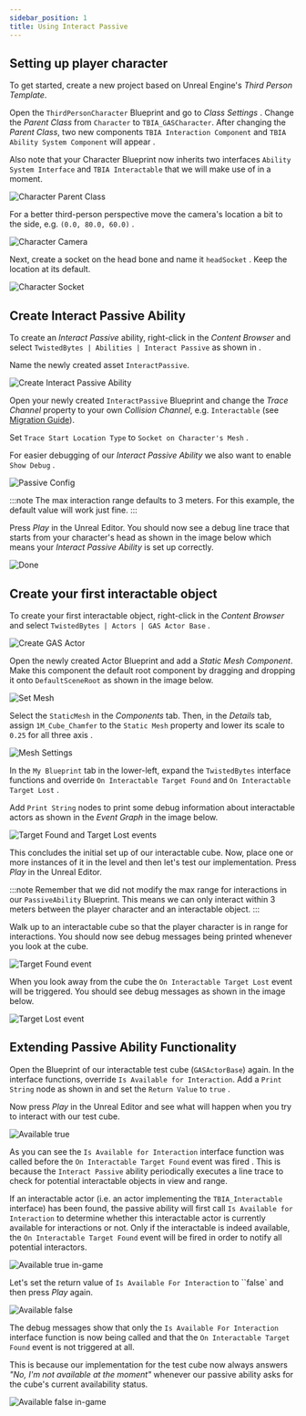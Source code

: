```yaml
---
sidebar_position: 1
title: Using Interact Passive
---
```


## Setting up player character

To get started, create a new project based on Unreal Engine's *Third Person Template*.

Open the `ThirdPersonCharacter` Blueprint and go to *Class Settings* <Step text="1"/>.
Change the *Parent Class* <Step text="2"/> from `Character` to `TBIA_GASCharacter`.
After changing the *Parent Class*, two new components `TBIA Interaction Component` and
`TBIA Ability System Component` will appear <Step text="3"/>.

Also note that your Character Blueprint now inherits two interfaces <Step text="4"/>
`Ability System Interface` and `TBIA Interactable` that we will make use of in a moment.

![Character Parent Class](_static/img/passive/01_character_parent.png)

For a better third-person perspective move the camera's location a bit to the side, e.g.
`(0.0, 80.0, 60.0)` <Step text="1"/>.

![Character Camera](_static/img/passive/05_character_camera.png)

Next, create a socket on the head bone <Step text="1"/> and name it
`headSocket` <Step text="2"/>. Keep the location at its default.

![Character Socket](_static/img/passive/06_character_socket.png)

## Create Interact Passive Ability

To create an *Interact Passive* ability, right-click in the *Content Browser* and
select `TwistedBytes | Abilities | Interact Passive` as shown in <Step text="1"/>.

Name the newly created asset `InteractPassive`.

![Create Interact Passive Ability](_static/img/passive/02_create_passive.png)

Open your newly created `InteractPassive` Blueprint and change the *Trace Channel* property to your
own *Collision Channel*, e.g. `Interactable` <Step text="1"/> (see [Migration Guide](../getting-started/migration-guide#collision-settings)).

Set `Trace Start Location Type` to `Socket on Character's Mesh` <Step text="2"/>.

For easier debugging of our *Interact Passive Ability* we also want to enable `Show Debug` <Step text="3"/>.

![Passive Config](_static/img/passive/03_passive_config.png)

:::note
The max interaction range defaults to 3 meters. For this example, the default value will work just fine.
:::

Press *Play* in the Unreal Editor. You should now see a debug line trace that starts from your character's head
as shown in the image below which means your *Interact Passive Ability* is set up correctly.

![Done](_static/img/passive/07_done.png)

## Create your first interactable object

To create your first interactable object, right-click in the *Content Browser* and select
`TwistedBytes | Actors | GAS Actor Base` <Step text="1"/>.

![Create GAS Actor](_static/img/passive/08_create_gas_actor.png)

Open the newly created Actor Blueprint and add a *Static Mesh Component*. Make this component the default root
component by dragging and dropping it onto `DefaultSceneRoot` as shown in the image below.

![Set Mesh](_static/img/passive/09_set_mesh.png)

Select the `StaticMesh` in the *Components* tab. Then, in the *Details* tab, assign `1M_Cube_Chamfer` to the
`Static Mesh` property <Step text="1"/> and lower its scale to `0.25` for all three axis <Step text="2"/>.

![Mesh Settings](_static/img/passive/10_mesh_settings.png)

In the `My Blueprint` tab in the lower-left, expand the `TwistedBytes` interface functions and override
`On Interactable Target Found` <Step text="1"/> and `On Interactable Target Lost` <Step text="2"/>.

Add `Print String` nodes to print some debug information about interactable actors as shown in the *Event Graph* in
the image below.

![Target Found and Target Lost events](_static/img/passive/11_target_found_lost.png)

This concludes the initial set up of our interactable cube. Now, place one or more instances of it in the level and
then let's test our implementation. Press *Play* in the Unreal Editor.

:::note
Remember that we did not modify the max range for interactions in our `PassiveAbility` Blueprint.
This means we can only interact within 3 meters between the player character and an interactable object.
:::

Walk up to an interactable cube so that the player character is in range for interactions.
You should now see debug messages being printed whenever you look at the cube.

![Target Found event](_static/img/passive/12_target_found.png)

When you look away from the cube the `On Interactable Target Lost` event will be triggered. You should see
debug messages as shown in the image below.

![Target Lost event](_static/img/passive/13_target_lost.png)

## Extending Passive Ability Functionality

Open the Blueprint of our interactable test cube (`GASActorBase`) again. In the interface functions,
override `Is Available for Interaction`. Add a `Print String` node as shown in  <Step text="1"/> and
set the `Return Value` to `true` <Step text="2"/>.

Now press *Play* in the Unreal Editor and see what will happen when you try to interact with our test cube.

![Available true](_static/img/passive/14_available.png)

As you can see the `Is Available for Interaction` interface function <Step text="1"/> was called
before the `On Interactable Target Found` event was fired <Step text="2"/>. This is because the
`Interact Passive` ability periodically executes a line trace to check for potential interactable objects
in view and range.

If an interactable actor (i.e. an actor implementing the `TBIA_Interactable` interface) has been found,
the passive ability will first call `Is Available for Interaction` <Step text="3"/> to determine whether this
interactable actor is currently available for interactions or not. Only if the interactable is indeed available,
the `On Interactable Target Found` event will be fired in order to notify all potential interactors.

![Available true in-game](_static/img/passive/15_available_ingame.png)

Let's set the return value of `Is Available For Interaction` to ``false` <Step text="1"/> and then
press *Play* again.

![Available false](_static/img/passive/16_available_false.png)

The debug messages show that only the `Is Available For Interaction` interface function is now being
called <Step text="1"/> and that the `On Interactable Target Found` event is not triggered at all.

This is because our implementation for the test cube now always answers *"No, I'm not available at the moment"*
whenever our passive ability asks for the cube's current availability status.

![Available false in-game](_static/img/passive/17_available_false_ingame.png)
